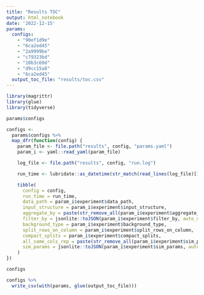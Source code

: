 ```yaml
---
title: "Results TOC"
output: html_notebook
date: '2022-12-15'
params:
  configs:
    - "90ef1d9e"
    - "6ca2ed45"
    - "2a9999be"
    - "c79323bd"
    - "10b3c69d"
    - "d9cc15a8"
    - "6ca2ed45"
  output_toc_file: "results/toc.csv"
---
```


```r
library(magrittr)
library(glue)
library(tidyverse)
```


```r
params$configs
```

```r
configs <-
  params$configs %>%
  map_dfr(function(config) {
    param_file <- file.path("results", config, "params.yaml")
    param_i <- yaml::read_yaml(param_file)

    log_file <- file.path("results", config, "run.log")

    run_time <- lubridate::as_datetime(str_match(read_lines(log_file)[1], "\\[.*\\]")[[1]], tz = Sys.timezone())

    tibble(
      config = config,
      run_time = run_time,
      data_path = param_i$experiment$data_path,
      input_structure = param_i$experiment$input_structure,
      aggregate_by = paste(str_remove_all(param_i$experiment$aggregate_by, "Metadata_"), collapse = ","),
      filter_by = jsonlite::toJSON(param_i$experiment$filter_by, auto_unbox = TRUE),
      background_type = param_i$experiment$background_type,
      split_rows_on_column = param_i$experiment$split_rows_on_column,
      compact_splits = param_i$experiment$compact_splits,
      all_same_cols_rep = paste(str_remove_all(param_i$experiment$sim_params$all_same_cols_rep, "Metadata_"), collapse = ","),
      sim_params = jsonlite::toJSON(param_i$experiment$sim_params, auto_unbox = TRUE)
    )
})

configs
```
```r
configs %>%
  write_csv(with(params, glue(output_toc_file)))
```

